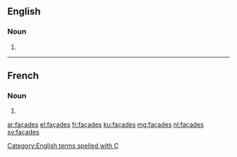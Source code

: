 ==English==

===Noun===
{{head|en|plural}}

# {{plural of|façade|lang=en}}

[[Category:English terms spelled with Ç]]

----

==French==

===Noun===
{{head|fr|plural|g=f-p}}

# {{plural of|façade|lang=fr}}

[[ar:façades]]
[[el:façades]]
[[fr:façades]]
[[ku:façades]]
[[mg:façades]]
[[nl:façades]]
[[sv:façades]]